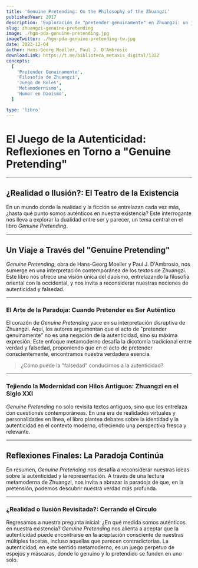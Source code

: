 ```yaml
---
title: 'Genuine Pretending: On the Philosophy of the Zhuangzi'
publishedYear: 2017
description: 'Exploración de "pretender genuinamente" en Zhuangzi: un juego de roles sin esencia fija, donde la vida se ve como un absurdo juego de cartas. Un enfoque humorístico y metamoderno de la filosofía.'
slug: zhuangzi-genuine-pretending
image: ./hgm-pda-genuine-pretending.jpg
imageTwitter: ./hgm-pda-genuine-pretending-tw.jpg
date: 2023-12-04
author: Hans-Georg Moeller, Paul J. D'Ambrosio
downloadLink: https://t.me/biblioteca_metaxis_digital/1322
concepts:
  [
    'Pretender Genuinamente',
    'Filosofía de Zhuangzi',
    'Juego de Roles',
    'Metamodernismo',
    'Humor en Daoísmo',
  ]

type: 'libro'
---
```


# El Juego de la Autenticidad: Reflexiones en Torno a "Genuine Pretending"

---

## ¿Realidad o Ilusión?: El Teatro de la Existencia

En un mundo donde la realidad y la ficción se entrelazan cada vez más, ¿hasta qué punto somos auténticos en nuestra existencia? Este interrogante nos lleva a explorar la dualidad entre ser y parecer, un tema central en el libro _Genuine Pretending_.

---

## Un Viaje a Través del "Genuine Pretending"

_Genuine Pretending_, obra de Hans-Georg Moeller y Paul J. D'Ambrosio, nos sumerge en una interpretación contemporánea de los textos de Zhuangzi. Este libro nos ofrece una visión única del daoísmo, entrelazando la filosofía oriental con la occidental, y nos invita a reconsiderar nuestras nociones de autenticidad y falsedad.

---

### El Arte de la Paradoja: Cuando Pretender es Ser Auténtico

El corazón de _Genuine Pretending_ yace en su interpretación disruptiva de Zhuangzi. Aquí, los autores argumentan que el acto de "pretender genuinamente" no es una negación de la autenticidad, sino su máxima expresión. Este enfoque metamoderno desafía la dicotomía tradicional entre verdad y falsedad, proponiendo que en el acto de pretender conscientemente, encontramos nuestra verdadera esencia.

> ¿Cómo puede la "falsedad" conducirnos a la autenticidad?

---

### Tejiendo la Modernidad con Hilos Antiguos: Zhuangzi en el Siglo XXI

_Genuine Pretending_ no solo revisita textos antiguos, sino que los entrelaza con cuestiones contemporáneas. En una era de realidades virtuales y personalidades en línea, el libro plantea debates sobre la identidad y la autenticidad en el contexto moderno, ofreciendo una perspectiva fresca y relevante.

---

## Reflexiones Finales: La Paradoja Continúa

En resumen, _Genuine Pretending_ nos desafía a reconsiderar nuestras ideas sobre la autenticidad y la representación. A través de una lectura metamoderna de Zhuangzi, nos invita a abrazar la paradoja de que, en la pretensión, podemos descubrir nuestra verdad más profunda.

---

### ¿Realidad o Ilusión Revisitada?: Cerrando el Círculo

Regresamos a nuestra pregunta inicial: ¿En qué medida somos auténticos en nuestra existencia? _Genuine Pretending_ nos alienta a aceptar que la autenticidad puede encontrarse en la aceptación consciente de nuestras múltiples facetas, incluso aquellas que parecen contradictorias. La autenticidad, en este sentido metamoderno, es un juego perpetuo de espejos y máscaras, donde lo genuino y lo pretendido se funden en uno solo.
